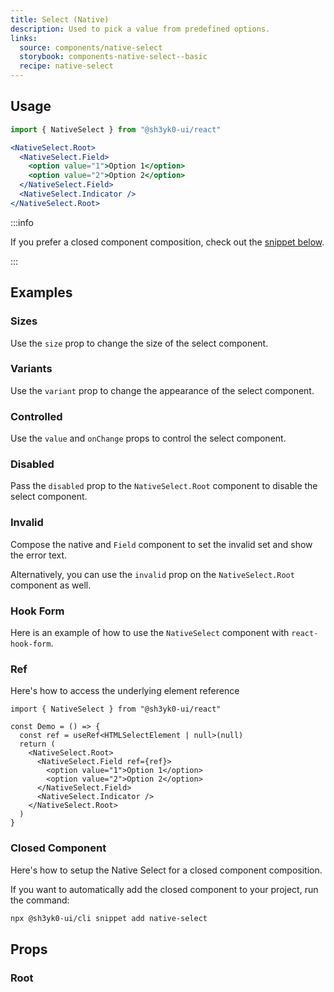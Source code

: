 ```yaml
---
title: Select (Native)
description: Used to pick a value from predefined options.
links:
  source: components/native-select
  storybook: components-native-select--basic
  recipe: native-select
---
```


<ExampleTabs name="native-select-basic" />

## Usage

```jsx
import { NativeSelect } from "@sh3yk0-ui/react"
```

```jsx
<NativeSelect.Root>
  <NativeSelect.Field>
    <option value="1">Option 1</option>
    <option value="2">Option 2</option>
  </NativeSelect.Field>
  <NativeSelect.Indicator />
</NativeSelect.Root>
```

:::info

If you prefer a closed component composition, check out the
[snippet below](#closed-component).

:::

## Examples

### Sizes

Use the `size` prop to change the size of the select component.

<ExampleTabs name="native-select-with-sizes" />

### Variants

Use the `variant` prop to change the appearance of the select component.

<ExampleTabs name="native-select-with-variants" />

### Controlled

Use the `value` and `onChange` props to control the select component.

<ExampleTabs name="native-select-controlled" />

### Disabled

Pass the `disabled` prop to the `NativeSelect.Root` component to disable the
select component.

<ExampleTabs name="native-select-with-disabled" />

### Invalid

Compose the native and `Field` component to set the invalid set and show the
error text.

<ExampleTabs name="native-select-with-invalid" />

Alternatively, you can use the `invalid` prop on the `NativeSelect.Root`
component as well.

<ExampleTabs name="native-select-with-invalid-root" />

### Hook Form

Here is an example of how to use the `NativeSelect` component with
`react-hook-form`.

<ExampleTabs name="native-select-with-hook-form" />

### Ref

Here's how to access the underlying element reference

```tsx
import { NativeSelect } from "@sh3yk0-ui/react"

const Demo = () => {
  const ref = useRef<HTMLSelectElement | null>(null)
  return (
    <NativeSelect.Root>
      <NativeSelect.Field ref={ref}>
        <option value="1">Option 1</option>
        <option value="2">Option 2</option>
      </NativeSelect.Field>
      <NativeSelect.Indicator />
    </NativeSelect.Root>
  )
}
```

### Closed Component

Here's how to setup the Native Select for a closed component composition.

<ExampleCode name="native-select-closed-component" />

If you want to automatically add the closed component to your project, run the
command:

```bash
npx @sh3yk0-ui/cli snippet add native-select
```

## Props

### Root

<PropTable component="NativeSelect" part="Root" />
